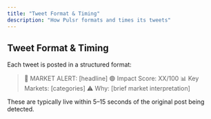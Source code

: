 ```yaml
---
title: "Tweet Format & Timing"
description: "How Pulsr formats and times its tweets"
---
```


## Tweet Format & Timing

Each tweet is posted in a structured format:

> 🚨 MARKET ALERT: [headline]
> 🟢 Impact Score: XX/100
> 📊 Key Markets: [categories]
> ⚠️ Why: [brief market interpretation]

These are typically live within 5–15 seconds of the original post being detected. 